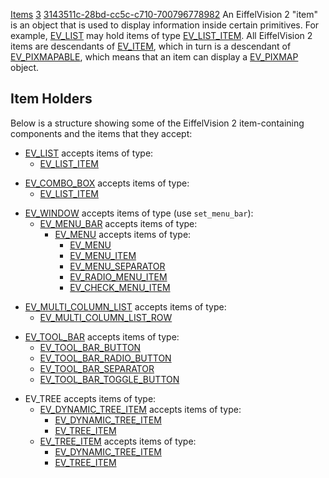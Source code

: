 [[Property:title|Items]]
[[Property:weight|3]]
[[Property:uuid|3143511c-28bd-cc5c-c710-700796778982]]
An EiffelVision 2 "item" is an object that is used to display information inside certain primitives. For example, [[ref:libraries/vision2/reference/ev_list_chart|EV_LIST]]  may hold items of type [[ref:libraries/vision2/reference/ev_list_item_chart|EV_LIST_ITEM]].  All EiffelVision 2 items are descendants of [[ref:libraries/vision2/reference/ev_item_chart|EV_ITEM]], which in turn is a descendant of [[ref:libraries/vision2/reference/ev_pixmapable_chart|EV_PIXMAPABLE]], which means that an item can display a [[ref:libraries/vision2/reference/ev_pixmap_chart|EV_PIXMAP]] object.


==Item Holders==

Below is a structure showing some of the EiffelVision 2 item-containing components and the items that they accept: 
* [[ref:libraries/vision2/reference/ev_list_chart|EV_LIST]]  accepts items of type: 
** [[ref:libraries/vision2/reference/ev_list_item_chart|EV_LIST_ITEM]] 

*  [[ref:libraries/vision2/reference/ev_combo_box_chart|EV_COMBO_BOX]]  accepts items of type: 
** [[ref:libraries/vision2/reference/ev_list_item_chart|EV_LIST_ITEM]] 

* [[ref:libraries/vision2/reference/ev_window_chart|EV_WINDOW]]  accepts items of type (use <code>set_menu_bar</code>): 
** [[ref:libraries/vision2/reference/ev_menu_bar_chart|EV_MENU_BAR]]  accepts items of type: 
*** [[ref:libraries/vision2/reference/ev_menu_chart|EV_MENU]]  accepts items of type: 
**** [[ref:libraries/vision2/reference/ev_menu_chart|EV_MENU]] 
**** [[ref:libraries/vision2/reference/ev_menu_item_chart|EV_MENU_ITEM]] 
**** [[ref:libraries/vision2/reference/ev_menu_separator_chart|EV_MENU_SEPARATOR]] 
**** [[ref:libraries/vision2/reference/ev_radio_menu_item_chart|EV_RADIO_MENU_ITEM]] 
**** [[ref:libraries/vision2/reference/ev_check_menu_item_chart|EV_CHECK_MENU_ITEM]] 

* [[ref:libraries/vision2/reference/ev_multi_column_list_chart|EV_MULTI_COLUMN_LIST]]  accepts items of type: 
** [[ref:libraries/vision2/reference/ev_multi_column_list_row_chart|EV_MULTI_COLUMN_LIST_ROW]] 

* [[ref:libraries/vision2/reference/ev_tool_bar_chart|EV_TOOL_BAR]]  accepts items of type: 
** [[ref:libraries/vision2/reference/ev_tool_bar_button_chart|EV_TOOL_BAR_BUTTON]] 
** [[ref:libraries/vision2/reference/ev_tool_bar_radio_button_chart|EV_TOOL_BAR_RADIO_BUTTON]] 
** [[ref:libraries/vision2/reference/ev_tool_bar_separator_chart|EV_TOOL_BAR_SEPARATOR]] 
** [[ref:libraries/vision2/reference/ev_tool_bar_toggle_button_chart|EV_TOOL_BAR_TOGGLE_BUTTON]] 

* EV_TREE accepts items of type: 
** [[ref:libraries/vision2/reference/ev_dynamic_tree_item_chart|EV_DYNAMIC_TREE_ITEM]]  accepts items of type: 
*** [[ref:libraries/vision2/reference/ev_dynamic_tree_item_chart|EV_DYNAMIC_TREE_ITEM]] 
*** [[ref:libraries/vision2/reference/ev_tree_item_chart|EV_TREE_ITEM]] 
** [[ref:libraries/vision2/reference/ev_tree_item_chart|EV_TREE_ITEM]]  accepts items of type: 
*** [[ref:libraries/vision2/reference/ev_dynamic_tree_item_chart|EV_DYNAMIC_TREE_ITEM]] 
*** [[ref:libraries/vision2/reference/ev_tree_item_chart|EV_TREE_ITEM]] 

